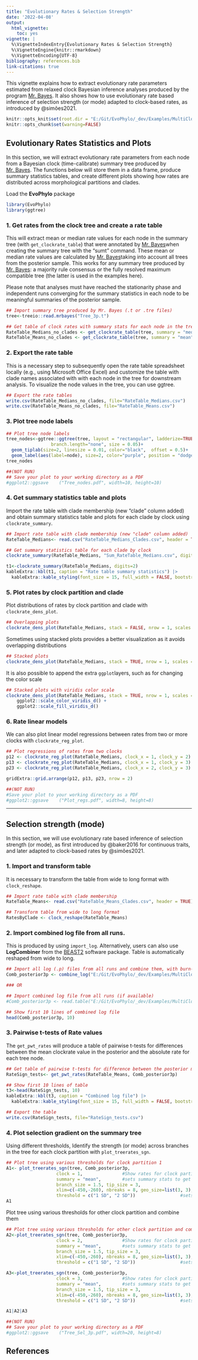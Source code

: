 ```yaml
---
title: "Evolutionary Rates & Selection Strength"
date: '2022-04-08'
output:
  html_vignette:
    toc: yes
vignette: |
  %\VignetteIndexEntry{Evolutionary Rates & Selection Strength} 
  %\VignetteEngine{knitr::rmarkdown} 
  %\VignetteEncoding{UTF-8}
bibliography: references.bib
link-citations: true
---
```


This vignette explains how to extract evolutionary rate parameters estimated from relaxed clock Bayesian inference analyses produced by the program [Mr. Bayes](https://nbisweden.github.io/MrBayes/). It also shows how to use evolutionary rate based inference of selection strength (or mode) adapted to clock-based rates, as introduced by @simões2021.

```r
knitr::opts_knit$set(root.dir = "E:/Git/EvoPhylo/_dev/Examples/MultiClockTree/")
knitr::opts_chunk$set(warning=FALSE)
```

## Evolutionary Rates Statistics and Plots


In this section, we will extract evolutionary rate parameters from each node from a Bayesian clock (time-calibrate) summary tree produced by [Mr. Bayes](https://nbisweden.github.io/MrBayes/). The functions below will store them in a data frame, produce summary statistics tables, and create different plots showing how rates are distributed across morphological partitions and clades.


Load the **EvoPhylo** package

```r
library(EvoPhylo)
library(ggtree)
```



### 1. Get rates from the clock tree and create a rate table 

This will extract mean or median rate values for each node in the summary tree (with `get_clockrate_table`) that were annotated by [Mr. Bayes](https://nbisweden.github.io/MrBayes/)when creating the summary tree with the "sumt" command. These mean or median rate values are calculated by [Mr. Bayes](https://nbisweden.github.io/MrBayes/)taking into account all trees from the posterior sample. This works for any summary tree produced by [Mr. Bayes](https://nbisweden.github.io/MrBayes/): a majority rule consensus or the fully resolved maximum compatible tree (the latter is used in the examples here).

Please note that analyses must have reached the stationarity phase and independent runs converging for the summary statistics in each node to be meaningful summaries of the posterior sample.


```r
## Import summary tree produced by Mr. Bayes (.t or .tre files)
tree<-treeio::read.mrbayes("Tree_3p.t")

## Get table of clock rates with summary stats for each node in the tree for each relaxed clock partition 
RateTable_Medians_no_clades <- get_clockrate_table(tree, summary = "median")
RateTable_Means_no_clades <- get_clockrate_table(tree, summary = "mean")
```


### 2. Export the rate table 

This is a necessary step to subsequently open the rate table spreadsheet locally (e.g., using Microsoft Office Excel) and customize the table with clade names associated with with each node in the tree for downstream analysis. To visualize the node values in the tree, you can use ggtree.

```r
## Export the rate tables
write.csv(RateTable_Medians_no_clades, file="RateTable_Medians.csv")
write.csv(RateTable_Means_no_clades, file="RateTable_Means.csv")
```


### 3. Plot tree node labels

```r
## Plot tree node labels
tree_nodes<-ggtree::ggtree(tree, layout = "rectangular", ladderize=TRUE, right=TRUE, 
                 branch.length="none", size = 0.05)+
  geom_tiplab(size=2, linesize = 0.01, color="black",  offset = 0.5)+
  geom_label(aes(label=node), size=2, color="purple", position = "dodge")
tree_nodes

##(NOT RUN)
## Save your plot to your working directory as a PDF
#ggplot2::ggsave	("Tree_nodes.pdf", width=10, height=10)
```


### 4. Get summary statistics table and plots 

Import the rate table with clade membership (new "clade" column added) and obtain summary statistics table and plots for each clade by clock using `clockrate_summary`. 

```r
## Import rate table with clade membership (new "clade" column added)
RateTable_Medians<- read.csv("RateTable_Medians_Clades.csv", header = TRUE)

## Get summary statistics table for each clade by clock 
clockrate_summary(RateTable_Medians, "Sum_RateTable_Medians.csv", digits=2)
```

```r
t1<-clockrate_summary(RateTable_Medians, digits=2) 
kableExtra::kbl(t1, caption = "Rate table summary statistics") |> 
  kableExtra::kable_styling(font_size = 15, full_width = FALSE, bootstrap_options = "striped", "condensed")
```


### 5. Plot rates by clock partition and clade

Plot distributions of rates by clock partition and clade with `clockrate_dens_plot`.
```r
## Overlapping plots
clockrate_dens_plot(RateTable_Medians, stack = FALSE, nrow = 1, scales = "fixed")
```


Sometimes using stacked plots provides a better visualization as it avoids overlapping distributions
```r
## Stacked plots
clockrate_dens_plot(RateTable_Medians, stack = TRUE, nrow = 1, scales = "fixed")
```


It is also possible to append the extra `ggplot `layers, such as for changing the color scale
```r
## Stacked plots with viridis color scale
clockrate_dens_plot(RateTable_Medians, stack = TRUE, nrow = 1, scales = "fixed")+
    ggplot2::scale_color_viridis_d() +
    ggplot2::scale_fill_viridis_d()
```



### 6. Rate linear models

We can also plot linear model regressions between rates from two or more clocks with `clockrate_reg_plot`.
```r
## Plot regressions of rates from two clocks
p12 <- clockrate_reg_plot(RateTable_Medians, clock_x = 1, clock_y = 2)
p13 <- clockrate_reg_plot(RateTable_Medians, clock_x = 1, clock_y = 3)
p23 <- clockrate_reg_plot(RateTable_Medians, clock_x = 2, clock_y = 3)

gridExtra::grid.arrange(p12, p13, p23, nrow = 2)

##(NOT RUN)
#Save your plot to your working directory as a PDF
#ggplot2::ggsave	("Plot_regs.pdf", width=8, height=8)
```


---




## Selection strength (mode)

In this section, we will use evolutionary rate based inference of selection strength (or mode), as first introduced by @baker2016 for continuous traits, and later adapted to clock-based rates by @simões2021.

### 1. Import and transform table

It is necessary to transform the table from wide to long format with `clock_reshape`.

```r
## Import rate table with clade membership 
RateTable_Means<- read.csv("RateTable_Means_Clades.csv", header = TRUE)

## Transform table from wide to long format
RatesByClade <- clock_reshape(RateTable_Means)
```


### 2. Import combined log file from all runs. 

This is produced by using `import_log`. Alternatively, users can also use **LogCombiner** from the [BEAST2](https://www.beast2.org/beagle-beast-2-in-cluster/index.html) software package. Table is automatically reshaped from wide to long.

```r
## Import all log (.p) files from all runs and combine them, with burn-in = 25% and downsampling to 2.5k trees in each log file
Comb_posterior3p <- combine_log("E:/Git/EvoPhylo/_dev/Examples/MultiClockTree/LogFiles3p", burnin = 0.25, downsample = 2500)

### OR

## Import combined log file from all runs (if available)
#Comb_posterior3p <- read.table("E:/Git/EvoPhylo/_dev/Examples/MultiClockTree/3p_CombLog(4runs).p", header = TRUE)
```


```r
## Show first 10 lines of combined log file
head(Comb_posterior3p, 10)
```


### 3. Pairwise t-tests of Rate values 

The `get_pwt_rates` will produce a table of pairwise t-tests for differences between the mean clockrate value in the posterior and the absolute rate for each tree node. 
```r
## Get table of pairwise t-tests for difference between the posterior mean and the rate for each tree node
RateSign_tests<- get_pwt_rates(RateTable_Means, Comb_posterior3p)

## Show first 10 lines of table
t3<-head(RateSign_tests, 10)
kableExtra::kbl(t3, caption = "Combined log file") |> 
  kableExtra::kable_styling(font_size = 15, full_width = FALSE, bootstrap_options = "striped", "condensed")

## Export the table
write.csv(RateSign_tests, file="RateSign_tests.csv")
```



### 4. Plot selection gradient on the summary tree

Using different thresholds, Identify the strength (or mode) across branches in the tree for each clock partition with `plot_treerates_sgn`.
```r

## Plot tree using various thresholds for clock partition 1
A1<- plot_treerates_sgn(tree, Comb_posterior3p, 
                   clock = 1,               #Show rates for clock partition 1
                   summary = "mean",        #sets summary stats to get from summary tree nodes
                   branch_size = 1.5, tip_size = 3,                      #sets size for tree elements
                   xlim=c(-450,-260), nbreaks = 8, geo_size=list(3, 3),  #sets limits and breaks for geoscale
                   threshold = c("1 SD", "2 SD"))                 #sets threshold for selection mode
A1
```



Plot tree using various thresholds for other clock partition and combine them

```r
## Plot tree using various thresholds for other clock partition and combine them
A2<-plot_treerates_sgn(tree, Comb_posterior3p, 
                   clock = 2,               #Show rates for clock partition 2
                   summary = "mean",        #sets summary stats to get from summary tree nodes
                   branch_size = 1.5, tip_size = 3,                      #sets size for tree elements
                   xlim=c(-450,-260), nbreaks = 8, geo_size=list(3, 3),  #sets limits and breaks for geoscale
                   threshold = c("1 SD", "2 SD"))                 #sets threshold for selection mode

A3<-plot_treerates_sgn(tree, Comb_posterior3p, 
                   clock = 3,               #Show rates for clock partition 2
                   summary = "mean",        #sets summary stats to get from summary tree nodes
                   branch_size = 1.5, tip_size = 3,                      #sets size for tree elements
                   xlim=c(-450,-260), nbreaks = 8, geo_size=list(3, 3),  #sets limits and breaks for geoscale
                   threshold = c("1 SD", "2 SD"))                 #sets threshold for selection mode

A1|A2|A3

##(NOT RUN)
## Save your plot to your working directory as a PDF
#ggplot2::ggsave	("Tree_Sel_3p.pdf", width=20, height=8)
```


## References
